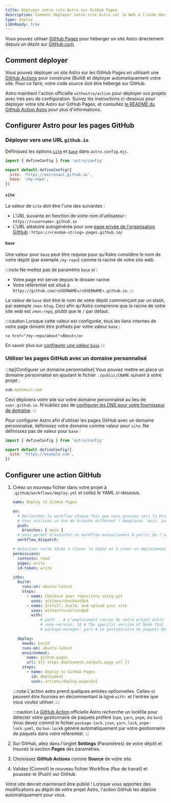 ```yaml
---
title: Déployer votre site Astro sur GitHub Pages
description: Comment déployer votre site Astro sur le Web à l'aide des GitHub Pages.
type: deploy
i18nReady: true
---
```


Vous pouvez utiliser [GitHub Pages](https://pages.github.com/) pour héberger un site Astro directement depuis un dépôt sur [GitHub.com](https://github.com/).

## Comment déployer

Vous pouvez déployer un site Astro sur les GitHub Pages en utilisant une [GitHub Actions](https://github.com/features/actions) pour construire (Build) et déployer automatiquement votre site. Pour ce faire, votre code source doit être hébergé sur GitHub.

Astro maintient l'action officielle `withastro/action` pour déployer vos projets avec très peu de configuration. Suivez les instructions ci-dessous pour déployer votre site Astro sur GitHub Pages, et consultez [le README du GitHub Action Astro](https://github.com/withastro/action) pour plus d'informations.

## Configurer Astro pour les pages GitHub

### Déployer vers une URL `github.io`

Définissez les options [`site`](/fr/reference/configuration-reference/#site) et [`base`](/fr/reference/configuration-reference/#base) dans `astro.config.mjs`.

```js title="astro.config.mjs" ins={4-5}
import { defineConfig } from 'astro/config'

export default defineConfig({
  site: 'https://astronaut.github.io',
  base: '/my-repo',
})
```

#### `site`

La valeur de `site` doit être l'une des suivantes :

- L'URL suivante en fonction de votre nom d'utilisateur : `https://<username>.github.io`
- L'URL aléatoire autogénérée pour une [page privée de l'organisation GitHub](https://docs.github.com/en/enterprise-cloud@latest/pages/getting-started-with-github-pages/changing-the-visibility-of-your-github-pages-site) : `https://<random-string>.pages.github.io/`


#### `base`

Une valeur pour `base` peut être requise pour qu'Astro considère le nom de votre dépôt (par exemple `/my-repo`) comme la racine de votre site web.

:::note
  Ne mettez pas de paramètre `base` si :

- Votre page est servie depuis le dossier racine.
- Votre référentiel est situé à `https://github.com/<USERNAME>/<USERNAME>.github.io`.
:::

La valeur de `base` doit être le nom de votre dépôt commençant par un slash, par exemple `/mon-blog`. Ceci afin qu'Astro comprenne que la racine de votre site web est `/mon-repo`, plutôt que le `/` par défaut.

:::caution
    Lorsque cette valeur est configurée, tous les liens internes de votre page doivent être préfixés par votre valeur `base` :

```astro ins="/my-repo"
<a href="/my-repo/about">About</a>
```

En savoir plus sur [configurer une valeur `base`](/fr/reference/configuration-reference/#base)
:::

### Utiliser les pages GitHub avec un domaine personnalisé

:::tip[Configurer un domaine personnalisé]
Vous pouvez mettre en place un domaine personnalisé en ajoutant le fichier `./public/CNAME` suivant à votre projet :

```js title="public/CNAME"
sub.mydomain.com
```

Ceci déploiera votre site sur votre domaine personnalisé au lieu de `user.github.io`. N'oubliez pas de [configurer les DNS pour votre fournisseur de domaine](https://docs.github.com/en/pages/configuring-a-custom-domain-for-your-github-pages-site/managing-a-custom-domain-for-your-github-pages-site#configuring-a-subdomain).
:::

Pour configurer Astro afin d'utiliser les pages GitHub avec un domaine personnalisé, définissez votre domaine comme valeur pour `site`. Ne définissez pas de valeur pour `base` :

```js title="astro.config.mjs" ins={4}
import { defineConfig } from 'astro/config'

export default defineConfig({
  site: 'https://example.com',
})
```

## Configurer une action GitHub

1. Créez un nouveau fichier dans votre projet à `.github/workflows/deploy.yml` et collez le YAML ci-dessous.

    ```yaml title="deploy.yml"
    name: Deploy to GitHub Pages

    on:
      # Déclenchez le workflow chaque fois que vous poussez vers la branche `main`
      # Vous utilisez un nom de branche différent ? Remplacez `main` par le nom de votre branche
      push:
        branches: [ main ]
      # Vous permet d'exécuter ce workflow manuellement à partir de l'onglet Actions sur GitHub.
      workflow_dispatch:

    # Autoriser cette tâche à cloner le dépôt et à créer un déploiement de page
    permissions:
      contents: read
      pages: write
      id-token: write

    jobs:
      build:
        runs-on: ubuntu-latest
        steps:
          - name: Checkout your repository using git
            uses: actions/checkout@v4
          - name: Install, build, and upload your site
            uses: withastro/action@v0
            with:
                # path: . # L'emplacement racine de votre projet Astro dans le dépôt. (facultatif)
                # node-version: 18 # The specific version of Node that should be used to build your site. Defaults to 18. (facultatif)
                # package-manager: yarn # Le gestionnaire de paquets Node qui doit être utilisé pour installer les dépendances et build votre site. Détecté automatiquement en fonction de votre lockfile. (facultatif)

      deploy:
        needs: build
        runs-on: ubuntu-latest
        environment:
          name: github-pages
          url: ${{ steps.deployment.outputs.page_url }}
        steps:
          - name: Deploy to GitHub Pages
            id: deployment
            uses: actions/deploy-pages@v1
    ```

    :::note
    L'action astro prend quelques entrées optionnelles. Celles-ci peuvent être fournies en décommentant la ligne `with:` et l'entrée que vous voulez utiliser.
    :::

    :::caution
   La [GitHub Action](https://github.com/withastro/action) officielle Astro recherche un lockfile pour détecter votre gestionnaire de paquets préféré (`npm`, `yarn`, `pnpm`, ou `bun`). Vous devez commit le fichier `package-lock.json`, `yarn.lock`, `pnpm-lock.yaml`, ou `bun.lockb` généré automatiquement par votre gestionnaire de paquets dans votre référentiel.
    :::

2. Sur GitHub, allez dans l'onglet **Settings** (Paramètres) de votre dépôt et trouvez la section **Pages** des paramètres.

3. Choisissez **GitHub Actions** comme **Source** de votre site.

4. Validez (Commit) le nouveau fichier Workflow (flux de travail) et poussez-le (Push) sur GitHub.


Votre site devrait maintenant être publié ! Lorsque vous apportez des modifications au dépôt de votre projet Astro, l'action GitHub les déploie automatiquement pour vous.
